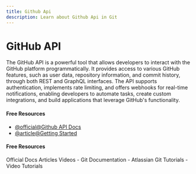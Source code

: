 ```yaml
---
title: Github Api
description: Learn about Github Api in Git
---
```


# GitHub API

The GitHub API is a powerful tool that allows developers to interact with the GitHub platform programmatically. It provides access to various GitHub features, such as user data, repository information, and commit history, through both REST and GraphQL interfaces. The API supports authentication, implements rate limiting, and offers webhooks for real-time notifications, enabling developers to automate tasks, create custom integrations, and build applications that leverage GitHub's functionality.

#### Free Resources

- [@official@Github API Docs](https://docs.github.com/en/rest?apiVersion=2022-11-28)
- [@article@Getting Started](https://docs.github.com/en/rest/using-the-rest-api/getting-started-with-the-rest-api?apiVersion=2022-11-28)

#### Free Resources

<Tabs defaultValue="official">
<TabsList>
<TabsTrigger value="official">Official Docs</TabsTrigger>
<TabsTrigger value="article">Articles</TabsTrigger>
<TabsTrigger value="video">Videos</TabsTrigger>
</TabsList>

<TabsContent value="official">
- <Link href="https://git-scm.com/docs">Git Documentation</Link>
</TabsContent>
<TabsContent value="article">
- <Link href="https://www.atlassian.com/git/tutorials">Atlassian Git Tutorials</Link>
</TabsContent>
<TabsContent value="video">
- <Link href="https://www.youtube.com/results?search_query=git+github-api+tutorial">Video Tutorials</Link>
</TabsContent>
</Tabs>

<Outlet path="5-github/basics/github-api" />
